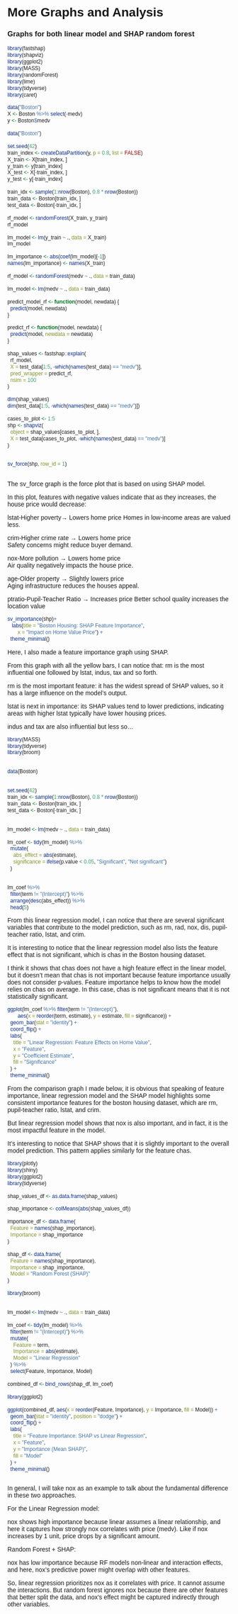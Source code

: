 # More Graphs and Analysis
### Graphs for both linear model and SHAP random forest 

<style>
  * {
    font-family: sans-serif;
  }
</style> 

<div id="plot">
</div>

<script src="https://cdn.jsdelivr.net/npm/d3@7"></script>
<script src="scripts/myscript.js"></script>



```r
library(fastshap)
library(shapviz)
library(ggplot2)
library(MASS)
library(randomForest)
library(lime)
library(tidyverse)
library(caret)

data("Boston")
X <- Boston %>% select(-medv)
y <- Boston$medv
```

```r
data("Boston")

set.seed(42)
train_index <- createDataPartition(y, p = 0.8, list = FALSE)
X_train <- X[train_index, ]
y_train <- y[train_index]
X_test <- X[-train_index, ]
y_test <- y[-train_index]

train_idx <- sample(1:nrow(Boston), 0.8 * nrow(Boston))
train_data <- Boston[train_idx, ]
test_data <- Boston[-train_idx, ]

rf_model <- randomForest(X_train, y_train)
rf_model

lm_model <- lm(y_train ~ ., data = X_train)
lm_model

lm_importance <- abs(coef(lm_model)[-1])
names(lm_importance) <- names(X_train)

rf_model <- randomForest(medv ~ ., data = train_data)

lm_model <- lm(medv ~ ., data = train_data)

predict_model_rf <- function(model, newdata) {
  predict(model, newdata)
}

```

```r
predict_rf <- function(model, newdata) {
  predict(model, newdata = newdata)
}

shap_values <- fastshap::explain(
  rf_model,
  X = test_data[1:5, -which(names(test_data) == "medv")],  
  pred_wrapper = predict_rf,
  nsim = 100
)

dim(shap_values) 
dim(test_data[1:5, -which(names(test_data) == "medv")]) 

cases_to_plot <- 1:5
shp <- shapviz(
  object = shap_values[cases_to_plot, ], 
  X = test_data[cases_to_plot, -which(names(test_data) == "medv")]
)


sv_force(shp, row_id = 1) 
  
```
The sv_force graph is the force plot that is based on using SHAP model.

In this plot, features with negative values indicate that as they increases, 
the house price would decrease: 

lstat-Higher poverty→ Lowers home price	
Homes in low-income areas are valued less.


crim-Higher crime rate → Lowers home price	
Safety concerns might reduce buyer demand.


nox-More pollution → Lowers home price	
Air quality negatively impacts the house price.


age-Older property → Slightly lowers price	
Aging infrastructure reduces the houses appeal.

ptratio-Pupil-Teacher Ratio → Increases price
Better school quality increases the location value



```r
sv_importance(shp)+
   labs(title = "Boston Housing: SHAP Feature Importance",
       x = "Impact on Home Value Price") +
  theme_minimal()
```

Here, I also made a feature importance graph using SHAP. 

From this graph with all the yellow bars, I can notice that: rm is the 
most influential one followed by lstat, indus, tax and so forth. 

rm is the most important feature: it has the widest spread of SHAP values, 
so it has a large influence on the model’s output.

lstat is next in importance: its SHAP values tend to lower predictions, 
indicating areas with higher lstat typically have lower housing prices.

indus and tax are also influential but less so... 



```r
library(MASS)
library(tidyverse)
library(broom)  


data(Boston)


set.seed(42)
train_idx <- sample(1:nrow(Boston), 0.8 * nrow(Boston))
train_data <- Boston[train_idx, ]
test_data <- Boston[-train_idx, ]


lm_model <- lm(medv ~ ., data = train_data)

lm_coef <- tidy(lm_model) %>%
  mutate(
    abs_effect = abs(estimate), 
    significance = ifelse(p.value < 0.05, "Significant", "Not significant")
  )


lm_coef %>%
  filter(term != "(Intercept)") %>%
  arrange(desc(abs_effect)) %>%
  head(5)


```

From this linear regression model, 
I can notice that there are several significant variables that contribute to 
the model prediction, such as rm, rad, nox, dis, pupil-teacher ratio, lstat, 
and crim. 


It is interesting to notice that the linear regression model also lists the 
feature effect that is not significant, which is chas in the Boston housing 
dataset. 


I think it shows that chas does not have a high feature effect in the linear
model, but it doesn't mean that chas is not important because feature importance
usually does not consider p-values. Feature importance helps to know how the 
model relies on chas on average. In this case, chas is not significant means 
that it is not statistically significant. 



```r
ggplot(lm_coef %>% filter(term != "(Intercept)"), 
       aes(x = reorder(term, estimate), y = estimate, fill = significance)) +
  geom_bar(stat = "identity") +
  coord_flip() +
  labs(
    title = "Linear Regression: Feature Effects on Home Value",
    x = "Feature",
    y = "Coefficient Estimate",
    fill = "Significance"
  ) +
  theme_minimal()
```





From the comparison graph I made below, it is obvious that speaking of feature
importance, linear regression model and the SHAP model highlights some
consistent importance features for the boston housing dataset, which are 
rm, pupil-teacher ratio, lstat, and crim. 



But linear regression model shows that nox is also important, and in fact, 
it is the most impactful feature in the model. 



It's interesting to notice that SHAP shows that it is slightly important to the
overall model prediction.
This pattern applies similarly for the feature chas. 

```r
library(plotly)
library(shiny)
library(ggplot2)
library(tidyverse)

shap_values_df <- as.data.frame(shap_values)

shap_importance <- colMeans(abs(shap_values_df))

importance_df <- data.frame(
  Feature = names(shap_importance),
  Importance = shap_importance
)

shap_df <- data.frame(
  Feature = names(shap_importance),
  Importance = shap_importance,
  Model = "Random Forest (SHAP)"
)

library(broom)


lm_model <- lm(medv ~ ., data = train_data)

lm_coef <- tidy(lm_model) %>%
  filter(term != "(Intercept)") %>%
  mutate(
    Feature = term,
    Importance = abs(estimate),
    Model = "Linear Regression"
  ) %>%
  select(Feature, Importance, Model)

combined_df <- bind_rows(shap_df, lm_coef)

library(ggplot2)

ggplot(combined_df, aes(x = reorder(Feature, Importance), y = Importance, fill = Model)) +
  geom_bar(stat = "identity", position = "dodge") +
  coord_flip() +
  labs(
    title = "Feature Importance: SHAP vs Linear Regression",
    x = "Feature",
    y = "Importance (Mean SHAP)",
    fill = "Model"
  ) +
  theme_minimal()



```
In general, I will take nox as an example to talk about the fundamental 
difference in these two approaches.

For the Linear Regression model:

nox shows high importance because linear assumes a linear relationship, and here
it captures how strongly nox correlates with price (medv).
Like if nox increases by 1 unit, price drops by a significant amount.

Random Forest + SHAP:

nox has low importance because RF models non-linear and interaction effects,
and here, nox’s predictive power might overlap with other features.

So, linear regression prioritizes nox as it correlates with price. It cannot 
assume the interactions. But random forest ignores nox because there are 
other features that better split the data, and nox’s effect might be captured 
indirectly through other variables.

